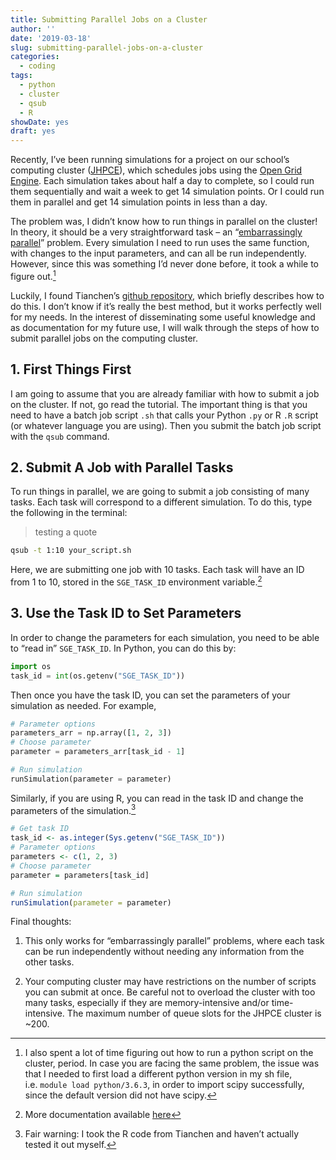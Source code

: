 ```yaml
---
title: Submitting Parallel Jobs on a Cluster
author: ''
date: '2019-03-18'
slug: submitting-parallel-jobs-on-a-cluster
categories:
  - coding
tags:
  - python
  - cluster
  - qsub
  - R
showDate: yes
draft: yes
---
```


Recently, I've been running simulations for a project on our school's computing cluster ([JHPCE](https://jhpce.jhu.edu/)), which schedules jobs using the [Open Grid Engine](http://gridscheduler.sourceforge.net/documentation.html). Each simulation takes about half a day to complete, so I could run them sequentially and wait a week to get 14 simulation points. Or I could run them in parallel and get 14 simulation points in less than a day.

The problem was, I didn't know how to run things in parallel on the cluster! In theory, it should be a very straightforward task -- an "[embarrassingly parallel](https://en.wikipedia.org/wiki/Embarrassingly_parallel)" problem. Every simulation I need to run uses the same function, with changes to the input parameters, and can all be run independently. However, since this was something I'd never done before, it took a while to figure out.^[I also spent a lot of time figuring out how to run a python script on the cluster, period. In case you are facing the same problem, the issue was that I needed to first load a different python version in my sh file, i.e. `module load python/3.6.3`, in order to import scipy successfully, since the default version did not have scipy.]

Luckily, I found Tianchen's [github repository](https://github.com/tqian/parallel_qsub), which briefly describes how to do this. I don't know if it's really the best method, but it works perfectly well for my needs. In the interest of disseminating some useful knowledge and as documentation for my future use, I will walk through the steps of how to submit parallel jobs on the computing cluster.

## 1. First Things First

I am going to assume that you are already familiar with how to submit a job on the cluster. If not, go read the tutorial. The important thing is that you need to have a batch job script `.sh` that calls your Python `.py` or R `.R` script (or whatever language you are using). Then you submit the batch job script with the `qsub` command.

## 2. Submit A Job with Parallel Tasks

To run things in parallel, we are going to submit a job consisting of many tasks. Each task will correspond to a different simulation. To do this, type the following in the terminal:

> testing a quote

```bash
qsub -t 1:10 your_script.sh
```

Here, we are submitting one job with 10 tasks. Each task will have an ID from 1 to 10, stored in the `SGE_TASK_ID` environment variable.^[More documentation available [here](http://gridscheduler.sourceforge.net/htmlman/htmlman1/qsub.html)]

## 3. Use the Task ID to Set Parameters

In order to change the parameters for each simulation, you need to be able to "read in" `SGE_TASK_ID`. In Python, you can do this by:

```python
import os
task_id = int(os.getenv("SGE_TASK_ID"))
```

Then once you have the task ID, you can set the parameters of your simulation as needed. For example,

```python
# Parameter options
parameters_arr = np.array([1, 2, 3])  
# Choose parameter
parameter = parameters_arr[task_id - 1]

# Run simulation
runSimulation(parameter = parameter)     
```

Similarly, if you are using R, you can read in the task ID and change the parameters of the simulation.^[Fair warning: I took the R code from Tianchen and haven't actually tested it out myself.]

```r
# Get task ID
task_id <- as.integer(Sys.getenv("SGE_TASK_ID")) 
# Parameter options
parameters <- c(1, 2, 3)                         
# Choose parameter
parameter = parameters[task_id]                  

# Run simulation
runSimulation(parameter = parameter)             
```

Final thoughts:

1. This only works for "embarrassingly parallel" problems, where each task can be run independently without needing any information from the other tasks.

2. Your computing cluster may have restrictions on the number of scripts you can submit at once. Be careful not to overload the cluster with too many tasks, especially if they are memory-intensive and/or time-intensive. The maximum number of queue slots for the JHPCE cluster is ~200.